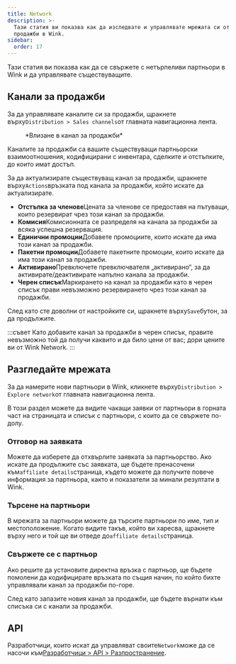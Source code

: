 ```yaml
---
title: Network
description: >-
  Тази статия ви показва как да изследвате и управлявате мрежата си от канали за
  продажби в Wink.
sidebar:
  order: 17
---
```


Тази статия ви показва как да се свържете с нетърпеливи партньори в Wink и да управлявате съществуващите.

## Канали за продажби

За да управлявате каналите си за продажби, щракнете върху`Distribution > Sales channels`от главната навигационна лента.

<figure>
  <CloudinaryImage width="350" height="402" resize="scale" quality="best" alt="Канал за продажби" src="academy/sales-channel" errorImage="noimage_opaque_nyrtl0.png" />

  <figcaption>*Влизане в канал за продажби*</figcaption>
</figure>


Каналите за продажби са вашите съществуващи партньорски взаимоотношения, кодифицирани с инвентара, сделките и отстъпките, до които имат достъп.

За да актуализирате съществуващ канал за продажби, щракнете върху`Actions`връзката под канала за продажби, който искате да актуализирате.

* **Отстъпка за членове**Цената за членове се предоставя на пътуващи, които резервират чрез този канал за продажби.
* **Комисия**Комисионната се разпределя на канала за продажби за всяка успешна резервация.
* **Единични промоции**Добавете промоциите, които искате да има този канал за продажби.
* **Пакетни промоции**Добавете пакетните промоции, които искате да има този канал за продажби.
* **Активирано**Превключете превключвателя „активирано“, за да активирате/деактивирате напълно канала за продажби.
* **Черен списък**Маркирането на канал за продажби като в черен списък прави невъзможно резервирането чрез този канал за продажби.

След като сте доволни от настройките си, щракнете върху`Save`бутон, за да продължите.

:::съвет
Като добавите канал за продажби в черен списък, правите невъзможно той да получи каквито и да било цени от вас; дори цените ви от Wink Network.
:::

## Разгледайте мрежата

За да намерите нови партньори в Wink, кликнете върху`Distribution > Explore network`от главната навигационна лента.

В този раздел можете да видите чакащи заявки от партньори в горната част на страницата и списък с партньори, с които да се свържете по-долу.

### Отговор на заявката

Можете да изберете да отхвърлите заявката за партньорство. Ако искате да продължите със заявката, ще бъдете пренасочени към`affiliate details`страница, където можете да получите повече информация за партньора, както и показатели за минали резултати в Wink.

### Търсене на партньори

В мрежата за партньори можете да търсите партньори по име, тип и местоположение. Когато видите такъв, който ви харесва, щракнете върху него и той ще ви отведе до`affiliate details`страница.

### Свържете се с партньор

Ако решите да установите директна връзка с партньор, ще бъдете помолени да кодифицирате връзката по същия начин, по който бихте управлявали канал за продажби по-горе.

След като запазите новия канал за продажби, ще бъдете върнати към списъка си с канали за продажби.

## API

Разработчици, които искат да управляват своите`Network`може да се насочи към[Разработчици > API > Разпространение](/developers/apis/#distribution-api).

